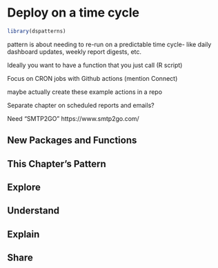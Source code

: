 # Deploy on a time cycle

```r
library(dspatterns)
```

pattern is about needing to re-run on a predictable time cycle- like daily dashboard updates, weekly report digests, etc.

Ideally you want to have a function that you just call (R script)

Focus on CRON jobs with Github actions (mention Connect)

maybe actually create these example actions in a repo

Separate chapter on scheduled reports and emails? 

Need "SMTP2GO" https://www.smtp2go.com/

## New Packages and Functions  

## This Chapter's Pattern

## Explore

## Understand

## Explain

## Share


